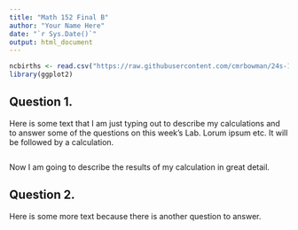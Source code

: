 ---
title: "Math 152 Final B"
author: "Your Name Here"
date: "`r Sys.Date()`"
output: html_document
---

```{r}
ncbirths <- read.csv("https://raw.githubusercontent.com/cmrbowman/24s-152/main/ncbirths.csv")
library(ggplot2)
```

## Question 1.

Here is some text that I am just typing out to describe my calculations and to answer some of the questions on this week's Lab. Lorum ipsum etc. It will be followed by a calculation.

```{r}

```

Now I am going to describe the results of my calculation in great detail.

## Question 2.

Here is some more text because there is another question to answer.

```{r}

```